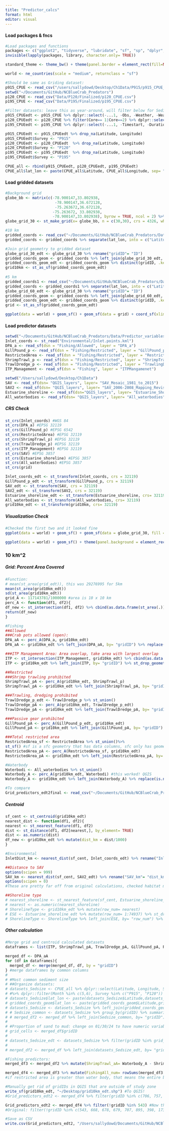 ```yaml
---
title: "Predictor_calcs"
format: html
editor: visual
---
```


#### Load packages & fncs

```r
#Load packages and functions 
packages <- c("ggplot2", "tidyverse", "lubridate", "sf", "sp", "dplyr", "rnaturalearth", "readr", "readxl", "spatialEco", "rstatix", "viridis", "BBmisc", "corrplot")
invisible(lapply(packages, library, character.only= TRUE))

standard_theme <- theme_bw() + theme(panel.border = element_rect(fill=NA, colour = "black")) + theme(panel.grid.major = element_blank(), panel.grid.minor = element_blank()) + theme(legend.text.align= 0, legend.title= element_text(size = 12), legend.text = element_text(size= 10), axis.text=element_text(size=10), axis.title=element_text(size=12))

world <- ne_countries(scale = "medium", returnclass = "sf")

#Should be same as Griding dataset:
p915_CPUE <- read_csv("/users/sallydowd/Desktop/Ch1Data/P915/p915_CPUE_new.csv")
setwd("~/Documents/GitHub/NCBlueCrab_Predators")
p120_CPUE <- read_csv("Data/P120/Finalized/p120_CPUE.csv")
p195_CPUE <- read_csv("Data/P195/Finalized/p195_CPUE.csv")

#Filter datasets: leave this as year-around, will filter below for Sediment size
p915_CPUEedt <- p915_CPUE %>% dplyr::select(-...1, -Obs, -Weather, -Weather, -Sedsize, -Btmcomp, -doy, -Wbdytype, -Wbd, -Sample, -Ph, -Quad, -Secchi) %>% rename("Location" = "Area", "Strata/station"= "Strata") %>% filter(between(Year, 2001, 2021)) 
p120_CPUEedt <- p120_CPUE %>% filter(Core== 1|Core==2) %>% dplyr::select(-...1, -Program, -Nbrrec3, -Time, -Duration, -doy, -Core, -Sedsize, -Btmcomp, -Secchi) %>% rename("Strata/station"= "Station") %>% filter(between(Year, 2001, 2021)) %>% dplyr::select(-Photoperiod)
p195_CPUEedt <- p195_CPUE %>% dplyr::select(-...1, -Timestart, -Duration, -Depthend, -Wbdytype, -Wbd, -Speciesscientificname, -Depthzone, -Secchi_depthcm) %>% rename("Ssal" = "Salinitysurface", "Bsal"= "Salinitybottom", "Stemp"= "Tempsurface", "Btemp"= "Tempbottom", "Latitude"= "Latitudestart", "Longitude"= "Longitudestart", "Colnum"= "Numbertotal", "Control1"= "Eventname", "Strata/station"= "Stationcode", "Depth"= "Depthstart") %>% filter(between(Year, 2001, 2021)) %>% dplyr::select(-Photoperiod)

p915_CPUEedt <- p915_CPUEedt %>% drop_na(Latitude, Longitude)
p915_CPUEedt$Survey <- "P915"
p120_CPUEedt <- p120_CPUEedt  %>% drop_na(Latitude, Longitude)
p120_CPUEedt$Survey <- "P120"
p195_CPUEedt <- p195_CPUEedt  %>% drop_na(Latitude, Longitude)
p195_CPUEedt$Survey <- "P195"

CPUE_all <- rbind(p915_CPUEedt, p120_CPUEedt, p195_CPUEedt)
CPUE_all$lat_lon <- paste(CPUE_all$Latitude, CPUE_all$Longitude, sep= "_")
```

#### Load gridded datasets

```r
#Background grid
globe_bb <- matrix(c(-78.900147,33.802938,
                      -78.900147,36.672128,
                      -75.263672,36.672128,
                     -75.263672, 33.802938,
                     -78.900147,33.802938), byrow = TRUE, ncol = 2) %>% list() %>% st_polygon() %>% st_sfc(., crs = 4326)
globe_grid_30 <- st_make_grid(x= globe_bb, n = c(30,30), crs = 4326, what = 'polygons') %>% st_sf('geometry' = ., data.frame('ID' = 1:length(.)))
```

```r
#10 km 
gridded_coords <- read_csv("~/Documents/GitHub/NCBlueCrab_Predators/Data/gridded_11.20.23.csv")
gridded_coords <- gridded_coords %>% separate(lat_lon, into = c("Latitude", "Longitude"), sep = "_", convert = TRUE) %>% dplyr::select(-...1)

#Join grid geometry to gridded dataset
globe_grid_30_edt <- globe_grid_30 %>% rename("gridID"= "ID")
gridded_coords_geom <- gridded_coords %>% left_join(globe_grid_30_edt, by= "gridID")
gridded_coords_geom_edt <- gridded_coords_geom %>% distinct(gridID, .keep_all= TRUE) %>% dplyr::select(gridID, geometry)
grid10km <- st_as_sf(gridded_coords_geom_edt)
  
#5 km 
gridded_coords1 <- read_csv("~/Documents/GitHub/NCBlueCrab_Predators/Data/gridded_10.02.23.5km.csv")
gridded_coords <- gridded_coords1 %>% separate(lat_lon, into = c("Latitude", "Longitude"), sep = "_", convert = TRUE) %>% dplyr::select(-...1)
globe_grid_60_edt <- globe_grid_30 %>% rename("gridID"= "ID")
gridded_coords_geom <- gridded_coords %>% left_join(globe_grid_60_edt, by= "gridID")
gridded_coords_geom_edt <- gridded_coords_geom %>% distinct(gridID, .keep_all= TRUE) %>% dplyr::select(gridID, geometry)
grid <- st_as_sf(gridded_coords_geom_edt)

ggplot(data = world) + geom_sf() + geom_sf(data = grid) + coord_sf(xlim=c(-78, -75), ylim=c(33.5,37), expand = TRUE) + theme(panel.background = element_rect(fill = "white", colour = "black"))  + standard_theme #+geom_point(data= gridded_coords, aes(x= Longitude, y= Latitude), color= "red")
```

#### Load predictor datasets

```r
setwd("~/Documents/GitHub/NCBlueCrab_Predators/Data/Predictor_variables/QGIS_layers")
Inlet_coords <- st_read("Environmental/Inlet.points.kml")
DPA_a <- read_sf(dsn = "Fishing/Allowed", layer = "DPA_a")
GillPound_p <- read_sf(dsn = "Fishing/Restricted", layer = "GillPound_p")
RestrictedArea <- read_sf(dsn = "Fishing/Restricted", layer = "RestrictedArea")
ShrimpTrawl_p <- read_sf(dsn = "Fishing/Restricted", layer = "ShrimpTrawl_p")
TrawlDredge_p <- read_sf(dsn = "Fishing/Restricted", layer = "TrawlingDredging_p")
ITP_Management <- read_sf(dsn = "Fishing", layer = "ITPMangamenet")

setwd("/Users/sallydowd/Desktop/Ch1Data")
SAV <- read_sf(dsn= "QGIS_layers", layer= "SAV_Mosaic_1981_to_2015")
SAV2 <- read_sf(dsn= "QGIS_layers", layer= "SAV_2006-2008_Mapping_Revised")
Estuarine_shoreline <- read_sf(dsn="QGIS_layers", layer= "Estuarine_Shoreline") 
All_waterbodies <- read_sf(dsn= "QGIS_layers", layer= "All_waterbodies")
```

##### CRS Check

```r
st_crs(Inlet_coords) #WGS 84
st_crs(DPA_a) #EPSG 32119
st_crs(GillPound_p) #EPSG 6542
st_crs(RestrictedArea) #EPSG 32119
st_crs(ShrimpTrawl_p) #EPSG 32119
st_crs(TrawlDredge_p) #EPSG 32119
st_crs(ITP_Management) #EPSG 32119
st_crs(SAV) #EPSG 3857
st_crs(Estuarine_shoreline) #EPSG 3857
st_crs(All_waterbodies) #EPSG 3857
st_crs(grid)

Inlet_coords_edt <- st_transform(Inlet_coords, crs = 32119)
GillPound_p_edt <- st_transform(GillPound_p, crs = 32119)
SAV_edt <- st_transform(SAV, crs = 32119)
SAV2_edt <- st_transform(SAV2, crs = 32119)
Estuarine_shoreline_edt <- st_transform(Estuarine_shoreline, crs= 32119)
All_waterbodies <- st_transform(All_waterbodies, crs= 32119)
grid10km_edt <- st_transform(grid10km, crs= 32119)
```

##### Visualization Check

```r
#Checked the first two and it looked fine 
ggplot(data = world) + geom_sf() + geom_sf(data = globe_grid_30, fill = NA) + theme(panel.background = element_rect(fill = "white", colour = "black")) + geom_sf(data = Inlet_coords_edt) + coord_sf(xlim=c(-78, -75), ylim=c(33.5,37), expand = TRUE)

ggplot(data = world) + geom_sf() + theme(panel.background = element_rect(fill = "white", colour = "black")) + geom_sf(data = grid10km) + coord_sf(xlim=c(-78, -75), ylim=c(33.5,37), expand = TRUE) + standard_theme
```

### 10 km\^2

##### Grid: Percent Area Covered

```r
#Function: 
# mean(st_area(grid_edt)), this was 29276995 for 5km
mean(st_area(grid10km_edt))
sd(st_area(grid10km_edt))
grid_A <- 117143781/1000000 #area is 10 x 10 km
perc_A <- function(df1, df2){
df_new <- st_intersection(df1, df2) %>% cbind(as.data.frame(st_area(.))) %>% dplyr::select(gridID, st_area..., geometry) %>% mutate(st_area...= as.numeric(st_area...)) %>% group_by(gridID) %>% mutate(st_area_km= st_area.../1000000, sum_area_km2= sum(st_area_km), column= (sum_area_km2/grid_A)*100) %>% distinct(gridID, .keep_all = TRUE) %>% st_drop_geometry()
return(df_new)
}

#Fishing
##Allowed
###Crab pots allowed (open):
DPA_aA <- perc_A(DPA_a, grid10km_edt)
DPA_aA <- grid10km_edt %>% left_join(DPA_aA, by= "gridID") %>% replace(is.na(.), 0) %>% arrange(gridID) %>% st_drop_geometry() %>% dplyr::select(gridID, column) %>% rename("DPA_aA"= "column") %>% mutate(DPA_aA= ifelse(DPA_aA > 100, 100, DPA_aA)) #if it is over 100 (100.02) then make it only 100

###ITP Management Area: Area overlap, take area with largest overlap
ITP <- st_intersection(ITP_Management, grid10km_edt) %>% cbind(as.data.frame(st_area(.))) %>% dplyr::select(gridID, area, st_area...) %>% group_by(gridID) %>% mutate(st_area...= as.numeric(st_area...)) %>% filter(st_area... %in% max(st_area...)) %>% st_drop_geometry() %>% dplyr::select(-st_area...) %>% rename("ITP"= "area")
ITP <- grid10km_edt %>% left_join(ITP, by= "gridID") %>% st_drop_geometry()

##Restricted 
###Shrimp trawling prohibited
ShrimpTrawl_pA <- perc_A(grid10km_edt, ShrimpTrawl_p)
ShrimpTrawl_pA <- grid10km_edt %>% left_join(ShrimpTrawl_pA, by= "gridID") %>% replace(is.na(.), 0) %>% arrange(gridID) %>% st_drop_geometry() %>% dplyr::select(gridID, column) %>% rename("ShrimpTrawl_pA"= "column")

###Trawling, dredging prohibited
TrawlDredge_p_edt <- TrawlDredge_p %>% st_union()
TrawlDredge_pA <- perc_A(grid10km_edt, TrawlDredge_p_edt)
TrawlDredge_pA <- grid10km_edt %>% left_join(TrawlDredge_pA, by= "gridID") %>% replace(is.na(.), 0) %>% arrange(gridID) %>% st_drop_geometry() %>% dplyr::select(gridID, column) %>% rename("TrawlDredge_pA"= "column")

###Passive gear prohibited
GillPound_pA <- perc_A(GillPound_p_edt, grid10km_edt)
GillPound_pA <- grid10km_edt %>% left_join(GillPound_pA, by= "gridID") %>% replace(is.na(.), 0) %>% arrange(gridID) %>% st_drop_geometry() %>% dplyr::select(gridID, column) %>% rename("GillPound_pA"= "column")

###Total restricted area
RestrictedArea_sf <- RestrictedArea %>% st_union()%>%
st_sf() #sf is a sfc geometry that has data columns, sfc only has geometry 
RestrictedArea_pA <- perc_A(RestrictedArea_sf, grid10km_edt)
RestrictedArea_pA <- grid10km_edt %>% left_join(RestrictedArea_pA, by= "gridID") %>% replace(is.na(.), 0) %>% arrange(gridID) %>% st_drop_geometry() %>% dplyr::select(gridID, column) %>% rename("RestrictedArea_pA"= "column")

#Waterbody
Waterbodi <- All_waterbodies %>% st_union()
Waterbody_A <- perc_A(grid10km_edt, Waterbodi) #this worked! QGIS
Waterbody_A <- grid10km_edt %>% left_join(Waterbody_A) %>% replace(is.na(.), 0) %>% arrange(gridID) %>% st_drop_geometry() %>% dplyr::select(gridID, column) %>% rename("Waterbody_A"= "column") %>% mutate(Waterbody_A= ifelse(Waterbody_A > 100, 100, Waterbody_A)) 

#To compare
Grid_predictors_edt2final <- read_csv("~/Documents/GitHub/NCBlueCrab_Predators/Data/Predictor_variables/gridded_predictors_final.csv")
```

##### Centroid

```r
sf_cent <- st_centroid(grid10km_edt)
nearest_dist <- function(df1, df2){
nearest <- st_nearest_feature(df1, df2)
dist <- st_distance(df1, df2[nearest,], by_element= TRUE)
dist <- as.numeric(dist)
df_new <- grid10km_edt %>% mutate(dist_km = dist/1000)
}

#Environmental 
InletDist_km <- nearest_dist(sf_cent, Inlet_coords_edt) %>% rename("InletDist_km"= "dist_km") %>% st_drop_geometry()

##Distance to SAV
options(scipen = 999)
SAV_km <- nearest_dist(sf_cent, SAV2_edt) %>% rename("SAV_km"= "dist_km") %>% st_drop_geometry()
options(scipen = 0)
#These are pretty far off from original calculations, checked habitat mosaic w/ 2006-2008 and were more similar

##Shoreline type
# nearest_shoreline <- st_nearest_feature(sf_cent, Estuarine_shoreline_edt)
# nearest <- as.numeric(nearest_shoreline)
# ShorelineType <- grid10km_edt %>% mutate(row_num= nearest)
# ESE <- Estuarine_shoreline_edt %>% mutate(row_num= 1:74937) %>% st_drop_geometry()
# ShorelineType <- ShorelineType %>% left_join(ESE, by= "row_num") %>% dplyr::select(gridID, SHORE_NAM) %>% rename("ShorelineType"= "SHORE_NAM") %>% st_drop_geometry() #21 differences in 120 gridIDs in common b/w old dataset and new, might be due to different calculation distances 
```

##### Other calculation

```r
#Merge grid and centroid calculated datasets
dataframes <- list(ITP, ShrimpTrawl_pA, TrawlDredge_pA, GillPound_pA, RestrictedArea_pA, Waterbody_A, InletDist_km, SAV_km)

merged_df <- DPA_aA
for (df in dataframes){
  merged_df <- merge(merged_df, df, by = "gridID")
} #merge dataframes by common columns 
# 
# #Most common sediment size 
# ##Organize datasets: 
# datasets_Sedsize <- CPUE_all %>% dplyr::select(Latitude, Longitude, Sedsize_new) %>% drop_na() 
# #%>% dplyr::filter(Month %in% c(5,6), Survey %in% c("P915", "P120"))
# datasets_Sedsize$lat_lon <- paste(datasets_Sedsize$Latitude,datasets_Sedsize$Longitude, sep = "_") 
# gridded_coords_geom$lat_lon <- paste(gridded_coords_geom$Latitude,gridded_coords_geom$Longitude, sep = "_") 
# datasets_Sedsize <- datasets_Sedsize %>% left_join(gridded_coords_geom %>% dplyr::select(gridID, lat_lon), by= "lat_lon") 
# # Sedsize_common <- datasets_Sedsize %>% group_by(gridID) %>% summarise(Sedsize_common = names(which.max(table(Sedsize_new)))) %>% drop_na(gridID) #only 104 grid cells not 127, was 299 not 340 grid cells for 5km
# # merged_df2 <- merged_df %>% left_join(Sedsize_common, by= "gridID")
# 
# #Proportion of sand to mud: change on 01/30/24 to have numeric variable- easier to use with deviance explained 
# grid_cells <- merged_df$gridID
# 
# datasets_Sedsize_edt <- datasets_Sedsize %>% filter(gridID %in% grid_cells) %>% group_by(gridID) %>% summarize(sand_prop= sum(Sedsize_new== "Sand")/n(), mud_prop= sum(Sedsize_new== "Mud")/n(), hardb_prop= sum(Sedsize_new == "Hard bottom")/n())
# 
# merged_df2 <- merged_df %>% left_join(datasets_Sedsize_edt, by= "gridID")

#Fishing predictors: 
merged_df3 <- merged_df2 %>% mutate(ShrimpTrawl_aA= Waterbody_A - ShrimpTrawl_pA, TrawlDredge_aA = Waterbody_A - TrawlDredge_pA, GillPound_aA = Waterbody_A - GillPound_pA)

merged_df4 <- merged_df3 %>% mutate(FishingAll_num= rowSums(merged_df3[c("ShrimpTrawl_aA", "TrawlDredge_aA", "GillPound_aA", "DPA_aA")] > 0), NoFishRest= Waterbody_A - RestrictedArea_pA, NoFishRest= ifelse(NoFishRest < 0, 100, NoFishRest)) #Max was -6 for NoFishRest, fixed this by putting 0 
#if restricted area is greater than water body, that means the entire body of water is restricted so NoFishRest is 0 not 100 (fixed this mistake on 11/20/23)

#Manually get rid of gridIDs in QGIS that are outside of study zone 
write_sf(grid10km_edt, "~/Desktop/grid10km_edt.shp") #To QGIS! 
#Grid_predictors_edt2 <- merged_df4 %>% filter(gridID %in% c(706, 757, 1576, 2165, 2655, 3530, 258)), this was for 5km 

Grid_predictors_edt2 <- merged_df4 %>% filter(!gridID %in% 543) #Now there's 117
#Original: filter(!gridID %in% c(543, 668, 678, 679, 707, 895, 398, 173, 199, 35)), but these all had (except 543), at least 39 observations, they are all associated with one survey- will get removed eventually for gJam
```

```r
#Save as CSV
write.csv(Grid_predictors_edt2, "/Users/sallydowd/Documents/GitHub/NCBlueCrab_Predators/Data/Predictor_variables/grid_predictors_10km.11.20.23.csv")
```
